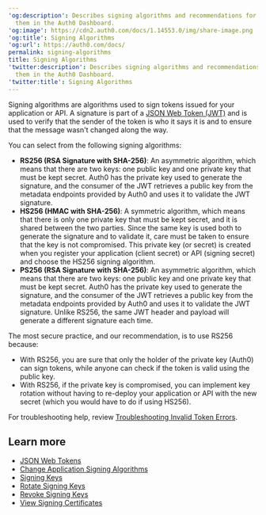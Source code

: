 ---
'og:description': Describes signing algorithms and recommendations for configuring
  them in the Auth0 Dashboard.
'og:image': https://cdn2.auth0.com/docs/1.14553.0/img/share-image.png
'og:title': Signing Algorithms
'og:url': https://auth0.com/docs/
permalink: signing-algorithms
title: Signing Algorithms
'twitter:description': Describes signing algorithms and recommendations for configuring
  them in the Auth0 Dashboard.
'twitter:title': Signing Algorithms
---
<Tooltip tip="Signing Algorithm: Algorithm used to digitally sign tokens to ensure the token has not been tampered with." cta="View Glossary" href="/docs/glossary?term=Signing+algorithms">Signing algorithms</Tooltip> are algorithms used to sign tokens issued for your application or API. A signature is part of a [JSON Web Token (JWT)](/docs/secure/tokens/json-web-tokens) and is used to verify that the sender of the token is who it says it is and to ensure that the message wasn't changed along the way.

You can select from the following signing algorithms:

* **RS256 (RSA Signature with SHA-256)**: An asymmetric algorithm, which means that there are two keys: one public key and one private key that must be kept secret. Auth0 has the private key used to generate the signature, and the consumer of the <Tooltip tip="JSON Web Token (JWT): Standard ID Token format (and often Access Token format) used to represent claims securely between two parties." cta="View Glossary" href="/docs/glossary?term=JWT">JWT</Tooltip> retrieves a public key from the metadata endpoints provided by Auth0 and uses it to validate the JWT signature.
* **HS256 (HMAC with SHA-256)**: A symmetric algorithm, which means that there is only one private key that must be kept secret, and it is shared between the two parties. Since the same key is used both to generate the signature and to validate it, care must be taken to ensure that the key is not compromised. This private key (or secret) is created when you register your application (<Tooltip tip="Client Secret: Secret used by a client (application) to authenticate with the Authorization Server; it should be known to only the client and the Authorization Server and must be sufficiently random to not be guessable." cta="View Glossary" href="/docs/glossary?term=client+secret">client secret</Tooltip>) or API (signing secret) and choose the HS256 signing algorithm.
* **PS256 (RSA Signature with SHA-256)**: An asymmetric algorithm, which means that there are two keys: one public key and one private key that must be kept secret. Auth0 has the private key used to generate the signature, and the consumer of the JWT retrieves a public key from the metadata endpoints provided by Auth0 and uses it to validate the JWT signature. Unlike RS256, the same JWT header and payload will generate a different signature each time.

The most secure practice, and our recommendation, is to use RS256 because:

* With RS256, you are sure that only the holder of the private key (Auth0) can sign tokens, while anyone can check if the token is valid using the public key.
* With RS256, if the private key is compromised, you can implement key rotation without having to re-deploy your application or API with the new secret (which you would have to do if using HS256).

For troubleshooting help, review [Troubleshooting Invalid Token Errors](/docs/troubleshoot/basic-issues/invalid-token-errors).

## Learn more

* [JSON Web Tokens](/docs/secure/tokens/json-web-tokens)
* [Change Application Signing Algorithms](/docs/get-started/applications/change-application-signing-algorithms)
* [Signing Keys](/docs/get-started/tenant-settings/signing-keys)
* [Rotate Signing Keys](/docs/get-started/tenant-settings/signing-keys/rotate-signing-keys)
* [Revoke Signing Keys](/docs/get-started/tenant-settings/signing-keys/revoke-signing-keys)
* [View Signing Certificates](/docs/get-started/tenant-settings/signing-keys/view-signing-certificates)